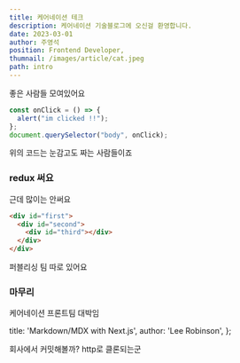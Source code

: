 ```yaml
---
title: 케어네이션 테크
description: 케어네이션 기술블로그에 오신걸 환영합니다.
date: 2023-03-01
author: 주영석
position: Frontend Developer,
thumnail: /images/article/cat.jpeg
path: intro
---
```




좋은 사람들 모여있어요

```js
const onClick = () => {
  alert("im clicked !!");
};
document.querySelector("body", onClick);
```

위의 코드는 눈감고도 짜는 사람들이죠

### redux 써요

근데 많이는 안써요

```html
<div id="first">
  <div id="second">
    <div id="third"></div>
  </div>
</div>
```

퍼블리싱 팀 따로 있어요

### 마무리

케어네이션 프론트팀 대박임

  title: 'Markdown/MDX with Next.js',
  author: 'Lee Robinson',
};

회사에서 커밋해볼까?
http로 클론되는군